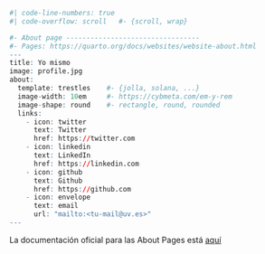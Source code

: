 ```r
#| code-line-numbers: true
#| code-overflow: scroll   #- {scroll, wrap}

#- About page ---------------------------------
#- Pages: https://quarto.org/docs/websites/website-about.html
---
title: Yo mismo
image: profile.jpg
about:
  template: trestles    #- {jolla, solana, ...}
  image-width: 10em     #- https://cybmeta.com/em-y-rem
  image-shape: round    #- rectangle, round, rounded
  links:
    - icon: twitter
      text: Twitter
      href: https://twitter.com
    - icon: linkedin
      text: LinkedIn
      href: https://linkedin.com
    - icon: github
      text: Github
      href: https://github.com
    - icon: envelope
      text: email
      url: "mailto:<tu-mail@uv.es>"
---

```

La documentación oficial para las About Pages está [aquí](https://quarto.org/docs/websites/website-about.html)